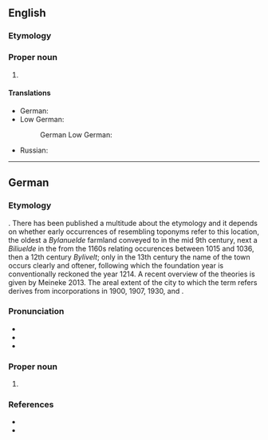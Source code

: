 ==English==
{{wikipedia}}

===Etymology===
{{bor|en|de|Bielefeld}}

===Proper noun===
{{en-proper noun}}

# {{place|en|city|s/North Rhine-Westphalia|c/Germany}}

====Translations====
{{trans-top|a city in Germany}}
* German: {{t+|de|Bielefeld|n}}
* Low German:
*: German Low German: {{t+|nds-de|Builefeld|n}}
{{trans-mid}}
* Russian: {{t+|ru|Би́лефельд|m|tr=Bílefɛlʹd}}
{{trans-bottom}}

----

==German==
{{wikipedia|lang=de}}

===Etymology===
{{unk|de}}. There has been published a multitude about the etymology and it depends on whether early occurrences of resembling toponyms refer to this location, the oldest a ''Bylanuelde'' farmland conveyed to {{w|Corvey}} in the mid 9th century, next a ''Biliuelde'' in the {{w|Vita Meinwerci|lang=de}} from the 1160s relating occurences between 1015 and 1036, then a 12th century ''Bylivelt''; only in the 13th century the name of the town occurs clearly and oftener, following which the foundation year is conventionally reckoned the year 1214. A recent overview of the theories is given by Meineke 2013. The areal extent of the city to which the term refers derives from incorporations in 1900, 1907, 1930, and {{w|lang=de|Bielefeld-Gesetz|1973}}.

===Pronunciation===
* {{IPA|de|[ˈbiːləfɛlt]}}
* {{audio|de|De-Bielefeld.ogg|audio}}
* {{audio|de|De-Bielefeld2.ogg|Audio}}

===Proper noun===
{{de-proper noun|n}}

# {{place|de|city|s/North Rhine-Westphalia|c/Germany}}

===References===
* {{cite-book|last=Meineke|first=Birgit|title=Die Ortsnamen der Stadt Bielefeld|publisher=Verlag für Regionalgeschichte|isbn=978-3-89534-935-5|location=Bielefeld|year=2013|series=[https://adw-goe.de/forschung/forschungsprojekte-akademienprogramm/ortsnamen-zwischen-rhein-und-elbe/projekt/westfaelisches-ortsnamenbuch-wob/ Westfälisches Ortsnamenbuch]|seriesvolume=5|pages=38–48|url=https://rep.adw-goe.de/handle/11858/00-001S-0000-0023-9B0B-5}}
* {{cite-web|year=2014|last=Rath|first=Jochen|title=1214: Ersterwähnung Bielefelds als Stadt|work=Stadtarchiv Bielefeld|url=https://www.bielefeld.de/de/biju/stadtar/rc/rar/01012014.html}}